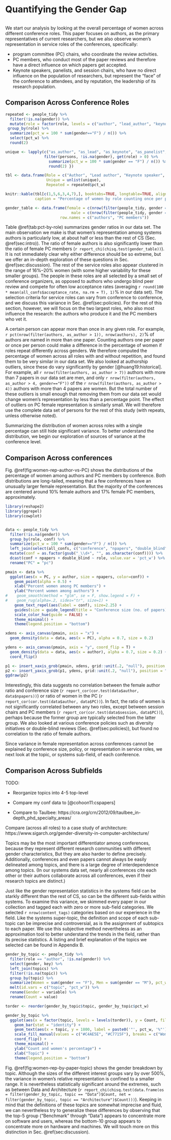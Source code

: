 # Quantifying the Gender Gap {#sec:ratio}

```r
```

We start our analysis by looking at the overall percentage of women across different conference roles. This paper focuses on authors, as the primary representatives of current researchers, but we also observe women's representation in service roles of the conferences, specifically:

 * program committee (PC) chairs, who coordinate the review activities.
 * PC members, who conduct most of the paper reviews and therefore have a direct influence on which papers get accepted.
 * Keynote speakers, panelists, and session chairs, who have no direct influence on the population of researchers, but represent the "face" of the conference to attendees, and by reputation, the leadership of its research population.

## Comparison Across Conference Roles

```r
repeated <- people_tidy %>%
  filter(!is.na(gender)) %>%
  mutate(role = factor(role, levels = c("author", "lead_author", "keynote", "panel", "chair", "pc", "session"))) %>%
 group_by(role) %>%
  summarize(pct_w = 100 * sum(gender=="F") / n()) %>%
  select(pct_w) %>%
  round(2)

unique <- lapply(c("as_author", "as_lead", "as_keynote", "as_panelist", "as_pc_chair", "as_pc", "as_session_chair"), function(role) {
                 filter(persons, !is.na(gender), get(role) > 0) %>%
                   summarize(pct_w = 100 * sum(gender == "F") / n()) %>%
                   round(2) })

tbl <- data.frame(Role = c("Author", "Lead author", "Keynote speaker", "Panelist", "PC chair", "PC member", "Session chair"),
                  Unique = unlist(unique),
                  Repeated = repeated$pct_w)

knitr::kable(tbl[c(1,5,6,3,4,7),], booktabs=TRUE, longtable=TRUE, align=c("r"),
             caption = "Percentage of women by role counting once per person (Unique) or once per appearance in role (Repeated).")

gender_table <- data.frame(female = c(nrow(filter(people_tidy, gender == "F", role == "author")), nrow(filter(people_tidy, gender == "F", role == "pc"))),
                             male = c(nrow(filter(people_tidy, gender == "M", role == "author")), nrow(filter(people_tidy, gender == "M", role == "pc"))),
                        row.names = c("authors", "PC members"))
```

Table \@ref(tab:pct-by-role) summarizes gender ratios in our data set. The main observation we make is that women's representation among systems authors is particularly low, at about half or less than the rest of CS (Sec. \@ref(sec:intro)). The ratio of female authors is also significantly lower than the ratio of female PC members (`r report_chi(chisq.test(gender_table))`). It is not immediately clear why either difference should be so extreme, but we offer an in-depth exploration of these questions in Sec. \@ref(sec:discussion). The rest of the service roles also appear clustered in the range of 16%--20% women (with some higher variability for these smaller groups). The people in these roles are all selected by a small set of conference organizers, as opposed to authors who undergo blind peer review and compete for often low acceptance rates (averaging `r round(100 * mean(all_confs$acceptance_rate, na.rm = T), 1)`% in our data set). The selection criteria for service roles can vary from conference to conference, and we discuss this variance in Sec. \@ref(sec:policies). For the rest of this section, however, we will focus on the two largest roles, who also most influence the research: the authors who produce it and the PC members who vet it.

A certain person can appear more than once in any given role. For example, `r pct(nrow(filter(authors, as_author > 1)), nrow(authors), 2)`% of authors are named in more than one paper. Counting authors one per paper or once per person could make a difference in the percentage of women if roles repeat differently across genders. We therefore computed the percentage of women across all roles with and without repetition, and found them to be very similar in our data set. We also looked at authorship outliers, since these do vary significantly by gender [@huang19:historical]. For example, all `r nrow(filter(authors, as_author > 7))` authors with more than 7 papers in our data set are men, and only `r nrow(filter(authors, as_author > 4, gender=="F"))` of the `r nrow(filter(authors, as_author > 4))` authors with more than 4 papers are women. But the total number of these outliers is small enough that removing them from our data set would change women's representation by less than a percentage point. The effect of outliers on PC female representation is similarly small. We will therefore use the complete data set of persons for the rest of this study (with repeats, unless otherwise noted).

Summarizing the distribution of women across roles with a single percentage can still hide significant variance. To better understand the distribution, we begin our exploration of sources of variance at the conference level.

## Comparison Across conferences

Fig. \@ref(fig:women-rep-author-vs-PC) shows the distributions of the percentage of women among authors and PC members by conference. Both distributions are long-tailed, meaning that a few conferences have an unusually larger female representation. But the majority of the conferences are centered around 10% female authors and 17% female PC members, approximately.

```r
library(reshape2)
library(ggrepel)
library(cowplot)


data <- people_tidy %>%
  filter(!is.na(gender)) %>%
  group_by(role, conf) %>%
  summarize(pct_w = 100 * sum(gender=="F") / n()) %>%
  left_join(select(all_confs, c("conference", "npapers", "double_blind")), by = c("conf" = "conference")) %>%
  mutate(conf = as.factor(gsub("_\\d+", "", as.character(conf)))) %>%
  dcast(conf + npapers + double_blind ~ role, value.var = 'pct_w') %>%
  rename("PC" = "pc")

pmain <- data %>%
  ggplot(aes(x = PC, y = author, size = npapers, color=conf)) +
    geom_point(alpha = 0.5) +
    xlab("Percent women among PC members") +
    ylab("Percent women among authors") +
#    geom_smooth(method = "glm", se = F, show.legend = F) +
#    geom_rug(alpha=.2, sides="tr", size=1) +
    geom_text_repel(aes(label = conf), size=2.25) +
    guides(size = guide_legend(title = "Conference size (no. of papers)")) +
    scale_color_hue(guide = FALSE) +
    theme_minimal() +
    theme(legend.position = "bottom")

xdens <- axis_canvas(pmain, axis = "x") +
  geom_density(data = data, aes(x = PC), alpha = 0.7, size = 0.2)

ydens <- axis_canvas(pmain, axis = "y", coord_flip = T) +
  geom_density(data = data, aes(x = author), alpha = 0.7, size = 0.2) +
  coord_flip()

p1 <- insert_xaxis_grob(pmain, xdens, grid::unit(.2, "null"), position = "top")
p2 <- insert_yaxis_grob(p1, ydens, grid::unit(.2, "null"), position = "right")
ggdraw(p2)
```


Interestingly, this data suggests no correlation between the female author ratio and conference size (`r report_cor(cor.test(data$author, data$npapers))`) or ratio of women in the PC (`r report_cor(cor.test(data$author, data$PC))`). In fact, the ratio of women is not significantly correlated between any two roles, except between session chairs and PC members (`r report_cor(cor.test(data$session, data$PC))`), perhaps because the former group are typically selected from the latter group. We also looked at various conference policies such as diversity initiatives or double-blind reviews (Sec. \@ref(sec:policies)), but found no correlation to the ratio of female authors.

Since variance in female representation across conferences cannot be explained by conference size, policy, or representation in service roles, we next look at the topic, or systems sub-field, of each conference. 

## Comparison Across Subfields {#subsec:subfield-comparison}

TODO:

* Reorganize topics into 4-5 top-level

* Compare my conf data to [@cohoon11:cspapers]

* Compare to Taulbee: https://cra.org/crn/2012/09/taulbee_in-depth_phd_specialty_areas/

Compare (across all roles) to a case study of architecture: https://www.sigarch.org/gender-diversity-in-computer-architecture/

Topics may be the most important differentiator among conferences, because they represent different research communities with different gender characteristics, But they are also harder to define precisely. Additionally, conferences and even papers cannot always be easily delineated among topics, and there is a large degree of interdependence among topics. (In our systems data set, nearly all conferences cite each other or their authors collaborate across all conferences, even if their research topics are distinct.)

Just like the gender representation statistics in the systems field can be starkly different than the rest of CS, so can be the different sub-fields within systems. To examine this variance, we skimmed every paper in our collection and tagged each with zero or more sub-field categories. We selected `r nrow(content_tags)` categories based on our experience in the field. Like the systems super-topic, the definition and scope of each sub-topic can be imprecise and controversial, as is the assignment of subtopics to each paper. We use this subjective method nevertheless as an approximation tool to better understand the trends in the field, rather than its precise statistics. A listing and brief explanation of the topics we selected can be found in Appendix B.

```r
gender_by_topic <- people_tidy %>%
  filter(role == "author", !is.na(gender)) %>%
  select(gender, key) %>%
  left_join(topics) %>%
  filter(!is.na(topic)) %>%
  group_by(topic) %>%
  summarize(Women = sum(gender == "F"), Men = sum(gender == "M"), pct_w = round(100 * sum(gender == "F") / n(), 2)) %>%
  melt(id.vars = c("topic", "pct_w")) %>%
  rename(Gender = variable) %>%
  rename(Count = value)

torder <- reorder(gender_by_topic$topic, gender_by_topic$pct_w)

gender_by_topic %>%
  ggplot(aes(x = factor(topic, levels = levels(torder)), y = Count, fill = forcats::fct_rev(Gender))) +
    geom_bar(stat = "identity") +
    geom_text(aes(x = topic, y = 1800, label = paste0('"', pct_w, '%"')), parse = TRUE) +
    scale_fill_manual(values = c("#C4AE5E", "#C7715F"), breaks = c("Women", "Men"), name = "Gender") +
    coord_flip() +
    theme_minimal() +
    ylab("Count and women's percentage") +
    xlab("Topic") +
    theme(legend.position = "bottom")


```

Fig. \@ref(fig:women-rep-by-paper-topic) shows the gender breakdown by topic. Although the sizes of the different interest groups vary by over 500%, the variance in women's relative representation is confined to a smaller range. It is nevertheless statistically significant around the extremes, such as between Data and Architecture (`r report_chi(chisq.test(data.frame(os = filter(gender_by_topic, topic == "Data")$Count, net = filter(gender_by_topic, topic == "Architecture")$Count)))`). Keeping in mind that the definitions of these topics are somewhat imprecise and fluid, we can nevertheless try to generalize these differences by observing that the top-5 group ("Benchmark" through "Data") appears to concentrate more on software and users, whereas the bottom-10 group appears to concentrate more on hardware and machines. We will touch more on this distinction in Sec. \@ref(sec:discussion).

